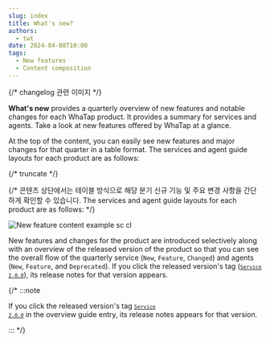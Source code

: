 ```yaml
---
slug: index
title: What's new?
authors:
  - twt
date: 2024-04-08T10:00
tags:
  - New features
  - Content composition
---
```


{/* changelog 관련 이미지 */}

<ImgLang img='changelog/changelog-new3.png' desc='New features' />

**What's new** provides a quarterly overview of new features and notable changes for each WhaTap product. It provides a summary for services and agents. Take a look at new features offered by WhaTap at a glance. 

At the top of the content, you can easily see new features and major changes for that quarter in a table format. The services and agent guide layouts for each product are as follows: 

{/* truncate */}

{/* 콘텐츠 상단에서는 테이블 방식으로 해당 분기 신규 기능 및 주요 변경 사항을 간단하게 확인할 수 있습니다. The services and agent guide layouts for each product are as follows:  */}

![New feature content example sc cl](/img/changelog/changelog-ex.png)

New features and changes for the product are introduced selectively along with an overview of the released version of the product so that you can see the overall flow of the quarterly service (<code class='New'>New</code>, <code class='Feature'>Feature</code>, <code class='Changed'>Changed</code>) and agents (<code class='New'>New</code>, <code class='Feature'>Feature</code>, and <code class='Deprecated'>Deprecated</code>). If you click the released version's tag (<code class='changelog-service'><a href="../release-notes/service/service-2_0_x"><code class='changelog-service'>Service 2.0.0​</code></a></code>), its release notes for that version appears. 

{/\* :::note 

If you click the released version's tag <code class='changelog-service'><a href="../release-notes/service/service-2_0_x"><code class='changelog-service'>Service 2.0.0</code></a></code> in the overview guide entry, its release notes appears for that version.

::: \*/}
